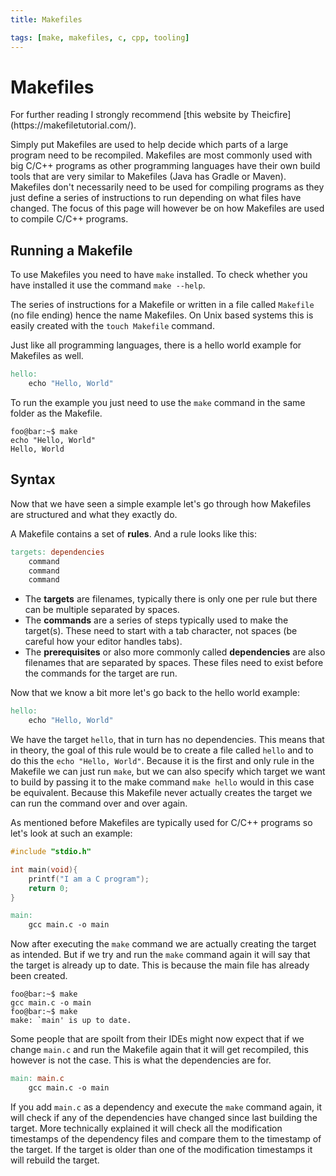 ```yaml
---
title: Makefiles

tags: [make, makefiles, c, cpp, tooling]
---
```



# Makefiles

<Callout type="info">
    For further reading I strongly recommend [this website by Theicfire](https://makefiletutorial.com/).
</Callout>

Simply put Makefiles are used to help decide which parts of a large program need to be recompiled. Makefiles are most
commonly used with big C/C++ programs as other programming languages have their own build tools that are very similar to
Makefiles (Java has Gradle or Maven). Makefiles don't necessarily need to be used for compiling programs as they just
define a series of instructions to run depending on what files have changed. The focus of this page will however be on
how Makefiles are used to compile C/C++ programs.

## Running a Makefile

To use Makefiles you need to have `make` installed. To check whether you have installed it use the
command `make --help`.

The series of instructions for a Makefile or written in a file called `Makefile` (no file ending) hence the name
Makefiles. On Unix based systems this is easily created with the `touch Makefile` command.

Just like all programming languages, there is a hello world example for Makefiles as well.

```makefile filename="Makefile"
hello:
    echo "Hello, World"
```

To run the example you just need to use the `make` command in the same folder as the Makefile.

```shell
foo@bar:~$ make
echo "Hello, World"
Hello, World
```

## Syntax

Now that we have seen a simple example let's go through how Makefiles are structured and what they exactly do.

A Makefile contains a set of **rules**. And a rule looks like this:

```makefile filename="Makefile"
targets: dependencies
    command
    command
    command
```

- The **targets** are filenames, typically there is only one per rule but there can be multiple separated by spaces.
- The **commands** are a series of steps typically used to make the target(s). These need to start with a tab character,
not spaces (be careful how your editor handles tabs).
- The **prerequisites** or also more commonly called **dependencies** are also filenames that are separated by spaces.
These files need to exist before the commands for the target are run.

Now that we know a bit more let's go back to the hello world example:

```makefile filename="Makefile"
hello:
    echo "Hello, World"
```

We have the target `hello`, that in turn has no dependencies. This means that in theory, the goal of this rule would be
to create a file called `hello` and to do this the `echo "Hello, World"`. Because it is the first and only rule in the
Makefile we can just run `make`, but we can also specify which target we want to build by passing it to the make
command `make hello` would in this case be equivalent. Because this Makefile never actually creates the target we can
run the command over and over again.

As mentioned before Makefiles are typically used for C/C++ programs so let's look at such an example:

```c filename="main.c"
#include "stdio.h"

int main(void){
    printf("I am a C program");
    return 0;
}
```

```makefile filename="Makefile"
main:
    gcc main.c -o main
```

Now after executing the `make` command we are actually creating the target as intended. But if we try and run the `make`
command again it will say that the target is already up to date. This is because the main file has already been created.

```shell
foo@bar:~$ make
gcc main.c -o main
foo@bar:~$ make
make: `main' is up to date.
```

Some people that are spoilt from their IDEs might now expect that if we change `main.c` and run the Makefile again that
it will get recompiled, this however is not the case. This is what the dependencies are for.

```makefile filename="Makefile"
main: main.c
    gcc main.c -o main
```

If you add `main.c` as a dependency and execute the `make` command again, it will check if any of the dependencies have
changed since last building the target. More technically explained it will check all the modification timestamps of the
dependency files and compare them to the timestamp of the target. If the target is older than one of the modification
timestamps it will rebuild the target.
